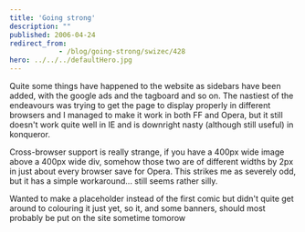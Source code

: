 ```yaml
---
title: 'Going strong'
description: ""
published: 2006-04-24
redirect_from: 
            - /blog/going-strong/swizec/428
hero: ../../../defaultHero.jpg
---
```


Quite some things have happened to the website as sidebars have been added, with the google ads and the tagboard and so on. The nastiest of the endeavours was trying to get the page to display properly in different browsers and I managed to make it work in both FF and Opera, but it still doesn't work quite well in IE and is downright nasty (although still useful) in konqueror.  

Cross-browser support is really strange, if you have a 400px wide image above a 400px wide div, somehow those two are of different widths by 2px in just about every browser save for Opera. This strikes me as severely odd, but it has a simple workaround... still seems rather silly.  

Wanted to make a placeholder instead of the first comic but didn't quite get around to colouring it just yet, so it, and some banners, should most probably be put on the site sometime tomorow
